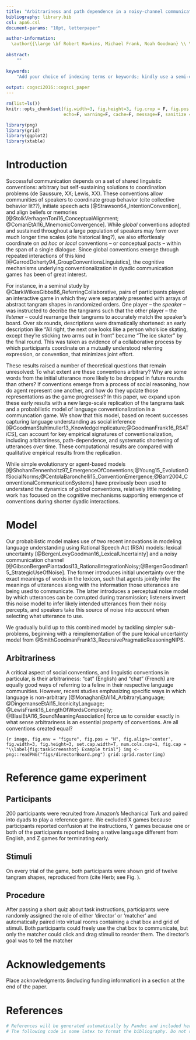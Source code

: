 ```yaml
---
title: "Arbitrariness and path dependence in a noisy-channel communication model"
bibliography: library.bib
csl: apa6.csl
document-params: "10pt, letterpaper"

author-information: 
  \author{{\large \bf Robert Hawkins, Michael Frank, Noah Goodman} \\ \texttt{\{rxdh, mcfrank, ngoodman\}@stanford.edu} \\ Department of Psychology \\ Stanford University}
 
abstract: 
    ""
    
keywords:
    "Add your choice of indexing terms or keywords; kindly use a semi-colon; between each term."
    
output: cogsci2016::cogsci_paper
---
```


```r
rm(list=ls())
knitr::opts_chunk$set(fig.width=3, fig.height=3, fig.crop = F, fig.pos = "tb", fig.path='figs/',
                      echo=F, warning=F, cache=F, message=F, sanitize = T)
```

```r
library(png)
library(grid)
library(ggplot2)
library(xtable)
```

# Introduction

Successful communication depends on a set of shared linguistic conventions: arbitrary but self-sustaining solutions to coordination problems (de Saussure, XX; Lewis, XX). These conventions allow communities of speakers to coordinate group behavior (cite collective behavior lit??), initiate speech acts [@Strawson64_IntentionConvention], and align beliefs or memories [@StolkVerhagenToni16_ConceptualAlignment; @ComanEtAl16_MnemonicConvergence]. 
While *global* conventions adopted and sustained throughout a large population of speakers may form over much longer time scales (cite historical ling?), we also effortlessly coordinate on *ad hoc* or *local* conventions -- or conceptual pacts -- within the span of a single dialogue. Since global conventions emerge through repeated interactions of this kind [@GarrodDoherty94_GroupConventionsLinguistics], the cognitive mechanisms underlying conventionalization in dyadic communication games has been of great interest.

For instance, in a seminal study by @ClarkWilkesGibbs86_ReferringCollaborative, pairs of participants played an interactive game in which they were separately presented with arrays of abstract tangram shapes in randomized orders. One player -- the *speaker* -- was instructed to decribe the tangrams such that the other player -- the *listener* -- could rearrange their tangrams to accurately match the speaker's board. Over six rounds, descriptions were dramatically shortened: an early description like "All right, the next one looks like a person who’s ice skating, except they’re sticking two arms out in front" became "The ice skater" by the final round. This was taken as evidence of a collaborative process by which participants coordinate on a mutually understood referring expression, or convention, that minimizes joint effort. 

These results raised a number of theoretical questions that remain unresolved: To what extent are these conventions arbitrary? Why are some words from the initial utterance more likely to be dropped in future rounds than others? If conventions emerge from a process of social reasoning, how do agent represent one another, and how do they update those representations as the game progresses? In this paper, we expand upon these early results with a new large-scale replication of the tangrams task and a probabilistic model of language conventionalization in a communcation game. 
We show that this model, based on recent successes capturing language understanding as social inference [@GoodmanStuhlmuller13_KnowledgeImplicature;@GoodmanFrank16_RSATiCS], can account for key empirical signatures of conventionalization, including arbitrariness, path-dependence, and systematic shortening of utterances over time. These computational results are compared with qualitative empirical results from the replication.

<!-- We argue that the initial seeds of conventions are *non-arbitrary* to a degree, in the sense that they are chosen proportional to their informativity in context. Yet subsequent usage is also *path-dependent* in the sense that different seeds persist across time within different groups. -->

While simple evolutionary or agent-based models [@ShohamTennenholtz97_EmergenceOfConventions;@Young15_EvolutionOfSocialNorms;@CentolaBaronchelli15_ConventionEmergence;@Barr2004_ConventionalCommunicationSystems] have previously been used to understand the dynamics of *global* conventions, relatively little modeling work has focused on the cognitive mechanisms supporting emergence of conventions during shorter dyadic interactions. 

# Model

Our probabilistic model makes use of two recent innovations in modeling language understanding using Rational Speech Act (RSA) models: lexical uncertainty [@BergenLevyGoodman16_LexicalUncertainty] and a noisy communication channel [@GibsonBergenPiantadosi13_RationalIntegrationNoisy;@BergenGoodman15_StrategicUseOfNoise]. The former introduces initial uncertainty over the exact meanings of words in the lexicon, such that agents jointly infer the meanings of utterances along with the information those utterances are being used to communicate. The latter introduces a perceptual noise model by which utterances can be corrupted during transmission; listeners invert this noise model to infer likely intended utterances from their noisy percepts, and speakers take this source of noise into account when selecting what utterance to use. 

We gradually build up to this combined model by tackling simpler sub-problems, beginning with a reimplementation of the pure lexical uncertainty model from @SmithGoodmanFrank13_RecursivePragmaticReasoningNIPS. 

## Arbitrariness

A critical aspect of social conventions, and linguistic conventions in particular, is their arbitrariness: "cat" (English) and "chat" (French) are equally good ways of referring to a feline in their respective language communities. However, recent studies  emphasizing specific ways in which language is non-arbitrary [@MonaghanEtAl14_ArbitraryLanguage; @DingemanseEtAl15_IconicityLanguage; @LewisFrank16_LengthOfWordsComplexity; @BlasiEtAl16_SoundMeaningAssociation] force us to consider exactly in what sense arbitrariness is an essential property of conventions. Are all conventions created equal? 

```{r image, fig.env = "figure", fig.pos = "H", fig.align='center', fig.width=3, fig.height=3, set.cap.width=T, num.cols.cap=1, fig.cap = "\\label{fig:taskScreenshot} Example trial"}
img <- png::readPNG("figs/directorBoard.png")
grid::grid.raster(img)
```

# Reference game experiment

## Participants

200 participants were recruited from Amazon's Mechanical Turk and paired into dyads to play a reference game. We excluded X games because participants reported confusion at the instructions, Y games because one or both of the participants reported being a native language different from English, and Z games for terminating early.

## Stimuli

On every trial of the game, both participants were shown grid of twelve tangram shapes, reproduced from (cite Herb; see Fig. \ref{fig:stimuli}). 

## Procedure

After passing a short quiz about task instructions, participants were randomly assigned the role of either 'director' or 'matcher' and automatically paired into virtual rooms containing a chat box and grid of stimuli. Both participants could freely use the chat box to communicate, but only the matcher could click and drag stimuli to reorder them. The director's goal was to tell the matcher\dots

<!-- # General Formatting Instructions  -->

<!-- For general information about authoring in markdown, see **[here](http://rmarkdown.rstudio.com/authoring_basics.html).** -->

<!-- For standard spoken papers and standard posters, the entire  -->
<!-- contribution (including figures, references, everything) can be  -->
<!-- no longer than six pages. For abstract posters, the entire contribution  -->
<!-- can be no longer than one page. For symposia, the entire contribution  -->
<!-- can be no longer than two pages. -->

<!-- The text of the paper should be formatted in two columns with an -->
<!-- overall width of 7 inches (17.8 cm) and length of 9.25 inches (23.5 -->
<!-- cm), with 0.25 inches between the columns. Leave two line spaces -->
<!-- between the last author listed and the text of the paper. The left -->
<!-- margin should be 0.75 inches and the top margin should be 1 inch. -->
<!-- \textbf{The right and bottom margins will depend on whether you use -->
<!-- U.S. letter or A4 paper, so you must be sure to measure the width of -->
<!-- the printed text.} Use 10 point Times Roman with 12 point vertical -->
<!-- spacing, unless otherwise specified. -->

<!-- The title should be in 14 point, bold, and centered. The title should -->
<!-- be formatted with initial caps (the first letter of content words -->
<!-- capitalized and the rest lower case). Each author's name should appear -->
<!-- on a separate line, 11 point bold, and centered, with the author's -->
<!-- email address in parentheses. Under each author's name list the -->
<!-- author's affiliation and postal address in ordinary 10 point  type. -->

<!-- Indent the first line of each paragraph by 1/8~inch (except for the -->
<!-- first paragraph of a new section). Do not add extra vertical space -->
<!-- between paragraphs. -->

<!-- # First-Level Headings -->

<!-- First level headings should be in 12 point , initial caps, bold and -->
<!-- centered. Leave one line space above the heading and 1/4~line space -->
<!-- below the heading. -->

<!-- ## Second-Level Headings -->

<!-- Second level headings should be 11 point , initial caps, bold, and -->
<!-- flush left. Leave one line space above the heading and 1/4~ line -->
<!-- space below the heading. -->

<!-- ### Third-Level Headings -->

<!-- Third-level headings should be 10 point , initial caps, bold, and flush -->
<!-- left. Leave one line space above the heading, but no space after the -->
<!-- heading. -->

<!-- # Formalities, Footnotes, and Floats -->

<!-- Use standard APA citation format. Citations within the text should -->
<!-- include the author's last name and year. If the authors' names are -->
<!-- included in the sentence, place only the year in parentheses, as in -->
<!-- [-@NewellSimon1972a], but otherwise place the entire reference in -->
<!-- parentheses with the authors and year separated by a comma -->
<!-- [@NewellSimon1972a]. List multiple references alphabetically and -->
<!-- separate them by semicolons [@ChalnickBillman1988a; @NewellSimon1972a].  -->
<!-- Use the et. al. construction only after listing all the authors to a -->
<!-- publication in an earlier reference and for citations with four or -->
<!-- more authors. -->

<!-- For more information on citations in R Markdown, see **[here](http://rmarkdown.rstudio.com/authoring_bibliographies_and_citations.html#citations).** -->

<!-- ## Footnotes -->

<!-- Indicate footnotes with a number\footnote{Sample of the first -->
<!-- footnote.} in the text. Place the footnotes in 9 point type at the -->
<!-- bottom of the page on which they appear. Precede the footnote with a -->
<!-- horizontal rule.\footnote{Sample of the second footnote.} -->

<!-- ## Figures -->

<!-- All artwork must be very dark for purposes of reproduction and should -->
<!-- not be hand drawn. Number figures sequentially, placing the figure -->
<!-- number and caption, in 10 point, after the figure with one line space -->
<!-- above the caption and one line space below it. If necessary, leave extra white space at -->
<!-- the bottom of the page to avoid splitting the figure and figure -->
<!-- caption. You may float figures to the top or bottom of a column, or -->
<!-- set wide figures across both columns. -->

<!-- ## Two-column images -->

<!-- You can read local images using png package for example and plot  -->
<!-- it like a regular plot using grid.raster from the grid package.  -->
<!-- With this method you have full control of the size of your image. **Note: Image must be in .png file format for the readPNG function to work.** -->

<!-- You might want to display a wide figure across both columns. To do this, you change the `fig.env` chunk option to `figure*`. To align the image in the center of the page, set `fig.align` option to `center`. To format the width of your caption text, you set the `num.cols.cap` option to `2`. -->

<!-- ```{r 2-col-image, fig.env = "figure*", fig.pos = "h", fig.width=4, fig.height=2, fig.align = "center", set.cap.width=T, num.cols.cap=2, fig.cap = "This image spans both columns. And the caption text is limited to 0.8 of the width of the document."} -->
<!-- ``` -->

<!-- ## One-column images -->

<!-- Single column is the default option, but if you want set it explicitly, set `fig.env` to `figure`. Notice that the `num.cols` option for the caption width is set to `1`. -->

<!-- ```{r image, fig.env = "figure", fig.pos = "H", fig.align='center', fig.width=2, fig.height=2, set.cap.width=T, num.cols.cap=1, fig.cap = "\\label{tab:tab2} Caption caption caption"} -->
<!-- ``` -->


<!-- ## R Plots -->

<!-- You can use R chunks directly to plot graphs. And you can use latex floats in the -->
<!-- fig.pos chunk option to have more control over the location of your plot on the page. For more information on latex placement specifiers see **[here](https://en.wikibooks.org/wiki/LaTeX/Floats,_Figures_and_Captions)** -->

<!-- ```{r plot, fig.env="figure", fig.pos = "H", fig.align = "center", fig.width=2, fig.height=2, fig.cap = "R plot" } -->
<!-- x <- 0:100 -->
<!-- y <- 2 * (x + rnorm(length(x), sd = 3) + 3) -->

<!-- ggplot2::ggplot(data = data.frame(x, y),  -->
<!--        aes(x = x, y = y)) +  -->
<!--   geom_point() +  -->
<!--   geom_smooth(method = "lm") -->
<!-- ``` -->


<!-- ## Tables -->

<!-- Number tables consecutively; place the table number and title (in -->
<!-- 10 point) above the table with one line space above the caption and -->
<!-- one line space below it, as in Table 1. You may float -->
<!-- tables to the top or bottom of a column, set wide tables across both -->
<!-- columns. -->

<!-- You can use the xtable function in the xtable package. -->

<!-- ```{r xtable, results="asis"} -->
<!-- n <- 100 -->
<!-- x <- rnorm(n) -->
<!-- y <- 2*x + rnorm(n) -->
<!-- out <- lm(y ~ x) -->

<!-- tab1 <- xtable::xtable(summary(out)$coef, digits=c(0, 2, 2, 1, 2),  -->
<!--                       caption = "This table prints across one column.") -->

<!-- print(tab1, type="latex", comment = F, table.placement = "H") -->
<!-- ``` -->

# Acknowledgements

Place acknowledgments (including funding information) in a section at
the end of the paper.

# References 

```r
# References will be generated automatically by Pandoc and included here.
# The following code is some latex to format the bibliography. Do not remove it.
```

\setlength{\parindent}{-0.1in} 
\setlength{\leftskip}{0.125in}
\noindent
